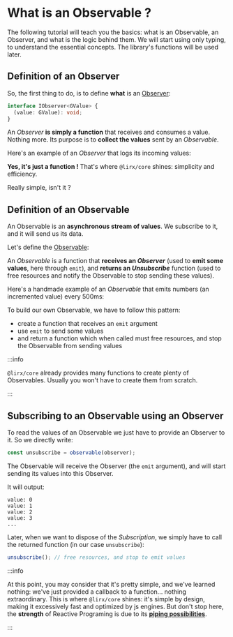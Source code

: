 # What is an Observable ?

The following tutorial will teach you the basics: what is an Observable, an Observer, and what is the logic behind them.
We will start using only typing, to understand the essential concepts. The library's functions will be used later.

## Definition of an Observer

So, the first thing to do, is to define **what** is an [Observer](/docs/reference/observer/):

```ts
interface IObserver<GValue> {
  (value: GValue): void;
}
```

An *Observer* **is simply a function** that receives and consumes a value. Nothing more.
Its purpose is to **collect the values** sent by an *Observable*.

Here's an example of an *Observer* that logs its incoming values:


<ObserverExample/>

**Yes, it's just a function !** That's where `@lirx/core` shines: simplicity and efficiency.


Really simple, isn't it ?

## Definition of an Observable

An Observable is an **asynchronous stream of values**. We subscribe to it, and it will send us its data.

Let's define the [Observable](/docs/reference/observable/):


<ObservableTypes/>


An *Observable* is a function that **receives an *Observer*** (used to **emit some values**, here through `emit`),
and **returns an *Unsubscribe*** function (used to free resources and notify the Observable to stop sending these values).

Here's a handmade example of an *Observable* that emits numbers (an incremented value) every 500ms:


<ObservableExample/>

To build our own Observable, we have to follow this pattern:

- create a function that receives an `emit` argument
- use `emit` to send some values
- and return a function which when called must free resources, and stop the Observable from sending values

:::info

`@lirx/core` already provides many functions to create plenty of Observables.
Usually you won't have to create them from scratch.

:::

## Subscribing to an Observable using an Observer

To read the values of an Observable we just have to provide an Observer to it.
So we directly write:

```ts
const unsubscribe = observable(observer);
```

The Observable will receive the Observer (the `emit` argument), and will start sending its values into this Observer.

It will output:

```text
value: 0
value: 1
value: 2
value: 3
...
```

Later, when we want to dispose of the *Subscription*, we simply have to call the returned function (in our case `unsubscribe`):

```ts
unsubscribe(); // free resources, and stop to emit values
```

[//]: # (TODO)
[//]: # ([Click here to see the live demo]&#40;https://stackblitz.com/edit/typescript-z84bj8?devtoolsheight=33&file=index.ts&#41;)

:::info

At this point, you may consider that it's pretty simple, and we've learned nothing:
we've just provided a callback to a function... nothing extraordinary.
This is where `@lirx/core` shines: it's simple by design, making it excessively fast and optimized by js engines.
But don't stop here, the **strength** of Reactive Programing is due to its **[piping possibilities](../what-is-an-observable-pipe)**.

:::

